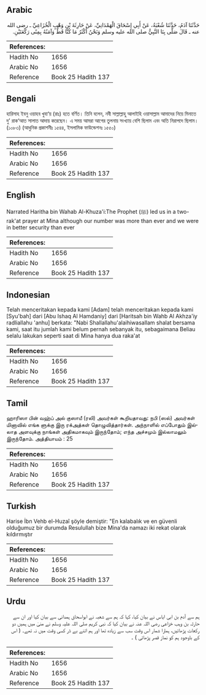 ## Arabic


<div dir="rtl" lang="ar" style={{fontSize:'larger',backgroundColor:'#f8f9fa',padding:20}}>
حَدَّثَنَا آدَمُ، حَدَّثَنَا شُعْبَةُ، عَنْ أَبِي إِسْحَاقَ الْهَمْدَانِيِّ، عَنْ حَارِثَةَ بْنِ وَهْبٍ الْخُزَاعِيِّ ـ رضى الله عنه ـ قَالَ صَلَّى بِنَا النَّبِيُّ صلى الله عليه وسلم وَنَحْنُ أَكْثَرُ مَا كُنَّا قَطُّ وَآمَنُهُ بِمِنًى رَكْعَتَيْنِ‏.‏
</div>
<div style={{backgroundColor:'#f8f9fa',padding:20, marginBottom: 10}}><table> <thead> <tr> <th>References:</th> <th></th> </tr> </thead> <tbody><tr><td>Hadith No</td><td>1656</td></tr><tr><td>Arabic No</td><td>1656</td></tr><tr><td>Reference</td><td>Book 25 Hadith 137</td></tr></tbody></table></div>

## Bengali


<div dir="ltr" lang="bn" style={{fontSize:'larger',backgroundColor:'#f8f9fa',padding:20}}>
হারিসাহ ইবনু ওয়াহব খুযা‘য় (রাঃ) হতে বর্ণিত। তিনি বলেন, নবী সাল্লাল্লাহু আলাইহি ওয়াসাল্লাম আমাদের নিয়ে মিনাতে দু’ রাক‘আত সালাত আদায় করেছেন। এ সময় আমরা আগের তুলনায় সংখ্যায় বেশি ছিলাম এবং অতি নিরাপদে ছিলাম। (১০৮৩) (আধুনিক প্রকাশনীঃ ১৫৪৪, ইসলামিক ফাউন্ডেশনঃ ১৫৫০)
</div>
<div style={{backgroundColor:'#f8f9fa',padding:20, marginBottom: 10}}><table> <thead> <tr> <th>References:</th> <th></th> </tr> </thead> <tbody><tr><td>Hadith No</td><td>1656</td></tr><tr><td>Arabic No</td><td>1656</td></tr><tr><td>Reference</td><td>Book 25 Hadith 137</td></tr></tbody></table></div>

## English


<div dir="ltr" lang="en" style={{fontSize:'larger',backgroundColor:'#f8f9fa',padding:20}}>
Narrated Haritha bin Wahab Al-Khuza'i:The Prophet (ﷺ) led us in a two-rak'at prayer at Mina although our number was more than ever and we were in better security than ever
</div>
<div style={{backgroundColor:'#f8f9fa',padding:20, marginBottom: 10}}><table> <thead> <tr> <th>References:</th> <th></th> </tr> </thead> <tbody><tr><td>Hadith No</td><td>1656</td></tr><tr><td>Arabic No</td><td>1656</td></tr><tr><td>Reference</td><td>Book 25 Hadith 137</td></tr></tbody></table></div>

## Indonesian


<div dir="ltr" lang="id" style={{fontSize:'larger',backgroundColor:'#f8f9fa',padding:20}}>
Telah menceritakan kepada kami [Adam] telah menceritakan kepada kami [Syu'bah] dari [Abu Ishaq Al Hamdaniy] dari [Haritsah bin Wahb Al Akhza'iy radliallahu 'anhu] berkata: "Nabi Shallallahu'alaihiwasallam shalat bersama kami, saat itu jumlah kami belum pernah sebanyak itu, sebagaimana Beliau selalu lakukan seperti saat di Mina hanya dua raka'at
</div>
<div style={{backgroundColor:'#f8f9fa',padding:20, marginBottom: 10}}><table> <thead> <tr> <th>References:</th> <th></th> </tr> </thead> <tbody><tr><td>Hadith No</td><td>1656</td></tr><tr><td>Arabic No</td><td>1656</td></tr><tr><td>Reference</td><td>Book 25 Hadith 137</td></tr></tbody></table></div>

## Tamil


<div dir="ltr" lang="ta" style={{fontSize:'larger',backgroundColor:'#f8f9fa',padding:20}}>
ஹாரிஸா பின் வஹ்ப் அல் குஸாயீ (ரலி) அவர்கள் கூறியதாவது: நபி (ஸல்) அவர்கள் மினாவில் எங்க ளுக்கு இரு ரக்அத்கள் தொழுவித்தார்கள். அந்நாளில் எப்போதும் இல்லாத அளவுக்கு நாங்கள் அதிகமாகவும் இருந்தோம்; எந்த அச்சமும் இல்லாமலும் இருந்தோம். அத்தியாயம் : 25
</div>
<div style={{backgroundColor:'#f8f9fa',padding:20, marginBottom: 10}}><table> <thead> <tr> <th>References:</th> <th></th> </tr> </thead> <tbody><tr><td>Hadith No</td><td>1656</td></tr><tr><td>Arabic No</td><td>1656</td></tr><tr><td>Reference</td><td>Book 25 Hadith 137</td></tr></tbody></table></div>

## Turkish


<div dir="ltr" lang="tr" style={{fontSize:'larger',backgroundColor:'#f8f9fa',padding:20}}>
Harise İbn Vehb el-Huzaî şöyle demiştir: "En kalabalık ve en güvenli olduğumuz bir durumda Resulullah bize Mina'­da namazı iki rekat olarak kıldırmıştır
</div>
<div style={{backgroundColor:'#f8f9fa',padding:20, marginBottom: 10}}><table> <thead> <tr> <th>References:</th> <th></th> </tr> </thead> <tbody><tr><td>Hadith No</td><td>1656</td></tr><tr><td>Arabic No</td><td>1656</td></tr><tr><td>Reference</td><td>Book 25 Hadith 137</td></tr></tbody></table></div>

## Urdu


<div dir="rtl" lang="ur" style={{fontSize:'larger',backgroundColor:'#f8f9fa',padding:20}}>
ہم سے آدم بن ابی ایاس نے بیان کیا، کہا کہ ہم سے شعبہ نے ابواسحاق ہمدانی سے بیان کیا اور ان سے حارثہ بن وہب خزاعی رضی اللہ عنہ نے بیان کیا کہ نبی کریم صلی اللہ علیہ وسلم نے منیٰ میں ہمیں دو رکعات پڑھائیں، ہمارا شمار اس وقت سب سے زیادہ تھا اور ہم اتنے بے ڈر کسی وقت میں نہ تھے۔ ( اس کے باوجود ہم کو نماز قصر پڑھائی ) ۔
</div>
<div style={{backgroundColor:'#f8f9fa',padding:20, marginBottom: 10}}><table> <thead> <tr> <th>References:</th> <th></th> </tr> </thead> <tbody><tr><td>Hadith No</td><td>1656</td></tr><tr><td>Arabic No</td><td>1656</td></tr><tr><td>Reference</td><td>Book 25 Hadith 137</td></tr></tbody></table></div>
